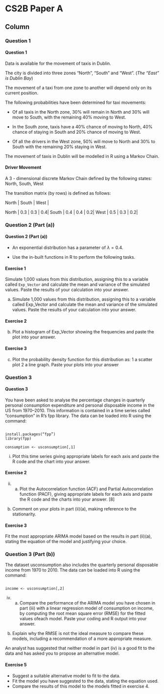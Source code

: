 
CS2B Paper A {data-navmenu="R for Risk Modelling and Survival Analysis"}
==============================================================

Column {.tabset}
--------------------------------


### Question 1
<h4> Question 1</h4>
Data is available for the movement of taxis in Dublin. 

The city is divided into three zones “North”, “South” and “West”. (*The “East” is Dublin Bay*)

The movement of a taxi from one zone to another will depend only on its current position. 

The following probabilities have been determined for taxi movements:


* Of all taxis in the North zone, 30% will remain in North and 30% will move to South, with the remaining 40% moving to West.

* In the South zone, taxis have a 40% chance of moving to North, 40% chance of staying in South and 20% chance of moving to West.

* Of all the drivers in the West zone, 50% will move to North and 30% to South with the remaining 20% staying in West.

The movement of taxis in Dublin will be modelled in R using a Markov Chain.



#### Driver Movement
A 3 - dimensional discrete Markov Chain defined by the following states:
North, South, West

The transition matrix (by rows) is defined as follows:

| North | South | West |
North | 0.3 | 0.3 | 0.4|
South | 0.4 | 0.4 | 0.2|
West | 0.5 | 0.3 | 0.2|

### Question 2 (Part (a))

<h4> Question 2 (Part (a)) </h4>
* An exponential distribution has a parameter of $\lambda = 0.4$.

* Use the in-built functions in R to perform the following tasks.



#### Exercise 1


Simulate 1,000 values from this distribution, assigning this to a variable called ``Exp_Vector`` and calculate the mean and variance of
the simulated values. Paste the results of your calculation into your answer.

(a) Simulate 1,000 values from this distribution, assigning this to a 
variable called Exp_Vector and calculate the mean and variance of 
the simulated values. Paste the results of your calculation into your 
answer.


#### Exercise 2
(b) Plot a histogram of Exp_Vector showing the frequencies and paste 
the plot into your answer.


#### Exercise 3
(c) Plot the probability density function for this distribution as:
 1 a scatter plot
 2 a line graph.
 Paste your plots into your answer
 
 
 
### Question 3

<h4>Question 3</h4>
You have been asked to analyse the percentage changes in quarterly personal 
consumption expenditure and personal disposable income in the US from 1970–2010. 
This information is contained in a time series called “consumption” in R’s fpp library.
The data can be loaded into R using the command: 
<pre><code>
install.packages(“fpp”)
library(fpp)

consumption <- usconsumption[,1]
</code></pre>

(i) Plot this time series giving appropriate labels for each axis and paste the R 
code and the chart into your answer. 

#### Exercise 2
(ii) (a) Plot the Autocorrelation function (ACF) and Partial Autocorrelation 
function (PACF), giving appropriate labels for each axis and paste the R code and the charts into your answer. [8]
(b) Comment on your plots in part (ii)(a), making reference to the 
stationarity. 

#### Exercise 3
Fit the most appropriate ARIMA model based on the results in part (ii)(a), 
stating the equation of the model and justifying your choice. 


### Question 3 (Part (b))

The dataset usconsumption also includes the quarterly personal disposable income from 1970 to 2010. The data can be loaded into R using the command:

<pre><code>
income <- usconsumption[,2]
</code></pre>

(iv) (a) Compare the performance of the ARIMA model you have chosen in 
part (iii) with a linear regression model of consumption on income, by computing the root mean square error (RMSE) for the fitted values ofeach model. Paste your coding and R output into your answer.

(b) Explain why the RMSE is not the ideal measure to compare these models, including a recommendation of a more appropriate measure.

An analyst has suggested that neither model in part (iv) is a good fit to the data and has asked you to propose an alternative model.

#### Exercise 5
* Suggest a suitable alternative model to fit to the data.
* Fit the model you have suggested to the data, stating the 
equation used.
* Compare the results of this model to the models fitted in exercise 4. 
 